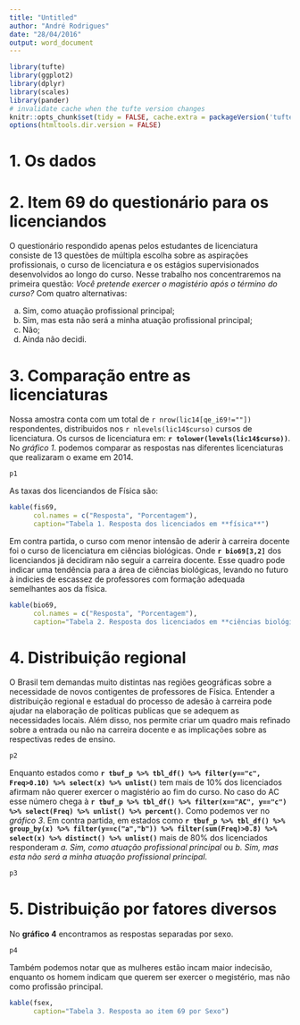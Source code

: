 ```yaml
---
title: "Untitled"
author: "André Rodrigues"
date: "28/04/2016"
output: word_document
---
```




```r
library(tufte)
library(ggplot2)
library(dplyr)
library(scales)
library(pander)
# invalidate cache when the tufte version changes
knitr::opts_chunk$set(tidy = FALSE, cache.extra = packageVersion('tufte'))
options(htmltools.dir.version = FALSE)
```

# 1. Os dados

# 2. Item 69 do questionário para os licenciandos

O questionário respondido apenas pelos estudantes de licenciatura consiste de 13 questões de múltipla escolha sobre as aspirações profissionais, o curso de licenciatura e os estágios supervisionados desenvolvidos ao longo do curso. Nesse trabalho nos concentraremos na primeira questão: _Você pretende exercer o magistério após o término do curso?_
Com quatro alternativas: 

a. Sim, como atuação profissional principal;
a. Sim, mas esta não será a minha atuação profissional principal;
a. Não;
a. Ainda não decidi.

# 3. Comparação entre as licenciaturas

Nossa amostra conta com um total de `r nrow(lic14[qe_i69!=""])` respondentes, distribuidos nos `r nlevels(lic14$curso)` cursos de licenciatura. Os cursos de licenciatura em: **`r tolower(levels(lic14$curso))`**.
No _gráfico 1_. podemos comparar as respostas nas diferentes licenciaturas que realizaram o exame em 2014.

```r
p1
```
As taxas dos licenciandos de Física são:
```r
kable(fis69,
      col.names = c("Resposta", "Porcentagem"),
      caption="Tabela 1. Resposta dos licenciados em **física**")
```

Em contra partida, o curso com menor intensão de aderir à carreira docente foi o curso de licenciatura em ciências biológicas. Onde **`r bio69[3,2]`** dos licenciandos já decidiram não seguir a carreira docente. Esse quadro pode indicar uma tendência para a área de ciências biológicas, levando no futuro à indicies de escassez de professores com formação adequada semelhantes aos da física.   

```r
kable(bio69,
      col.names = c("Resposta", "Porcentagem"),
      caption="Tabela 2. Resposta dos licenciados em **ciências biológicas**")
```

# 4. Distribuição regional

O Brasil tem demandas muito distintas nas regiões geográficas sobre a necessidade de novos contigentes de professores de Física. Entender a distribuição regional e estadual do processo de adesão à carreira pode ajudar na elaboração de políticas publicas que se adequem as necessidades locais. Além disso, nos permite criar um quadro mais refinado sobre a entrada ou não na carreira docente e as implicações sobre as respectivas redes de ensino.

```r
p2
```

Enquanto estados como **`r tbuf_p %>% tbl_df() %>% filter(y=="c", Freq>0.10) %>% select(x) %>% unlist() `** tem mais de 10% dos licenciados afirmam não querer exercer o magistério ao fim do curso. No caso do AC esse número chega à **`r tbuf_p %>% tbl_df() %>% filter(x=="AC", y=="c") %>% select(Freq) %>% unlist() %>% percent() `**. Como podemos ver no _gráfico 3_. Em contra partida, em estados como **`r tbuf_p %>% tbl_df() %>% group_by(x) %>% filter(y==c("a","b")) %>% filter(sum(Freq)>0.8) %>% select(x) %>% distinct() %>% unlist()`** mais de 80% dos licenciados responderam _a. Sim, como atuação profissional principal_ ou _b. Sim, mas esta não será a minha atuação profissional principal_.

```r
p3
```



# 5. Distribuição por fatores diversos

No **gráfico 4** encontramos as respostas separadas por sexo.

```r
p4
```

Também podemos notar que as mulheres estão incam maior indecisão, enquanto os homem indicam que querem ser exercer o megistério, mas não como profissão principal.

```r
kable(fsex,
      caption="Tabela 3. Resposta ao item 69 por Sexo")
```